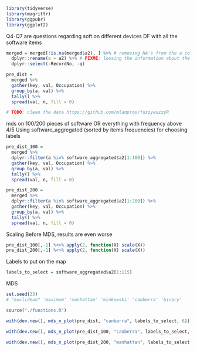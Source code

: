 
```r

library(tidyverse)
library(magrittr)
library(ggpubr)
library(ggplot2)

```

Q4-Q7 are questions regarding soft on different devices
DF with all the software items

```r

merged = merged[!is.na(merged$a2), ] %>% # removing NA's from the a column
  dplyr::rename(a = a2) %>% # FIXME: loosing the information about the device used
  dplyr::select(-RecordNo, -q)

pre_dist =
  merged %>%
  gather(key, val, Occupation) %>%
  group_by(a, val) %>%
  tally() %>%
  spread(val, n, fill = 0)

# TODO: clean the data https://github.com/mlampros/fuzzywuzzyR

```

mds on 100/200 pieces of software OR everything with frequency above 4/5
Using software_aggregated (sorted by items frequencies) for choosing labels


```r


pre_dist_100 =
  merged %>%
  dplyr::filter(a %in% software_aggregated$a2[1:100]) %>%
  gather(key, val, Occupation) %>%
  group_by(a, val) %>%
  tally() %>%
  spread(val, n, fill = 0)

pre_dist_200 =
  merged %>%
  dplyr::filter(a %in% software_aggregated$a2[1:200]) %>%
  gather(key, val, Occupation) %>%
  group_by(a, val) %>%
  tally() %>%
  spread(val, n, fill = 0)


```

Scaling Before MDS, results are even worse

```r


pre_dist_100[,-1] %<>% apply(2, function(X) scale(X))
pre_dist_200[,-1] %<>% apply(2, function(X) scale(X))


```


Labels to put on the map

```r

labels_to_select = software_aggregated$a2[1:115]

```

MDS

```r

set.seed(33)
# "euclidean" 'maximum' 'manhattan' 'minkowski' 'canberra' 'binary'

source("./functions.R")

with(dev.new(), mds_n_plot(pre_dist, "canberra", labels_to_select, 6))

with(dev.new(), mds_n_plot(pre_dist_100, "canberra", labels_to_select, 6))

with(dev.new(), mds_n_plot(pre_dist_200, "manhattan", labels_to_select, 6))


```

